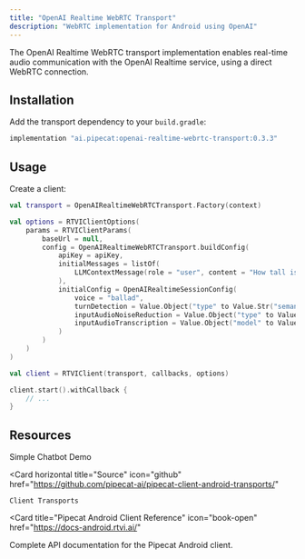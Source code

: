 ```yaml
---
title: "OpenAI Realtime WebRTC Transport"
description: "WebRTC implementation for Android using OpenAI"
---
```


The OpenAI Realtime WebRTC transport implementation enables real-time audio communication with the OpenAI Realtime service, using a direct WebRTC connection.

## Installation

Add the transport dependency to your `build.gradle`:

```gradle
implementation "ai.pipecat:openai-realtime-webrtc-transport:0.3.3"
```

## Usage

Create a client:

```kotlin
val transport = OpenAIRealtimeWebRTCTransport.Factory(context)

val options = RTVIClientOptions(
    params = RTVIClientParams(
        baseUrl = null,
        config = OpenAIRealtimeWebRTCTransport.buildConfig(
            apiKey = apiKey,
            initialMessages = listOf(
                LLMContextMessage(role = "user", content = "How tall is the Eiffel Tower?")
            ),
            initialConfig = OpenAIRealtimeSessionConfig(
                voice = "ballad",
                turnDetection = Value.Object("type" to Value.Str("semantic_vad")),
                inputAudioNoiseReduction = Value.Object("type" to Value.Str("near_field")),
                inputAudioTranscription = Value.Object("model" to Value.Str("gpt-4o-transcribe"))
            )
        )
    )
)

val client = RTVIClient(transport, callbacks, options)

client.start().withCallback {
    // ...
}
```

## Resources

<CardGroup cols={2}>
  <Card
    horizontal
    title="Demo"
    icon="play"
    href="https://github.com/pipecat-ai/pipecat-client-android-openai-realtime-webrtc-demo"
  >
    Simple Chatbot Demo
  </Card>

  <Card
    horizontal
    title="Source"
    icon="github"
    href="https://github.com/pipecat-ai/pipecat-client-android-transports/"
  >
    Client Transports
  </Card>
</CardGroup>

<Card
  title="Pipecat Android Client Reference"
  icon="book-open"
  href="https://docs-android.rtvi.ai/"
>
  Complete API documentation for the Pipecat Android client.
</Card>
